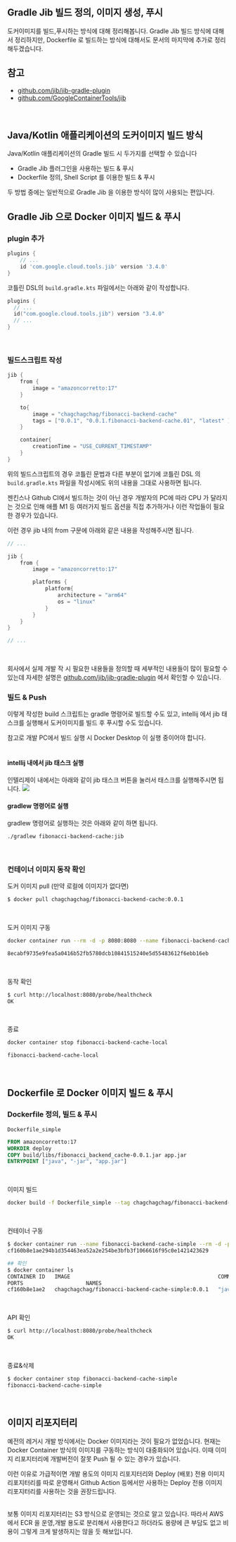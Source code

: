 ## Gradle Jib 빌드 정의, 이미지 생성, 푸시

도커이미지를 빌드,푸시하는 방식에 대해 정리해봅니다. Gradle Jib 빌드 방식에 대해서 정리하지만, Dockerfile 로 빌드하는 방식에 대해서도 문서의 마지막에 추가로 정리해두겠습니다.

## 참고
- [github.com/jib/jib-gradle-plugin](https://github.com/GoogleContainerTools/jib/tree/master/jib-gradle-plugin)
- [github.com/GoogleContainerTools/jib](https://github.com/GoogleContainerTools/jib)
<br>


## Java/Kotlin 애플리케이션의 도커이미지 빌드 방식
Java/Kotlin 애플리케이션의 Gradle 빌드 시 두가지를 선택할 수 있습니다
- Gradle Jib 플러그인을 사용하는 빌드 & 푸시
- Dockerfile 정의, Shell Script 를 이용한 빌드 & 푸시

두 방법 중에는 일반적으로 Gradle Jib 을 이용한 방식이 많이 사용되는 편입니다.
<br>

## Gradle Jib 으로 Docker 이미지 빌드 & 푸시
### plugin 추가
```groovy
plugins {
    // ...
	id 'com.google.cloud.tools.jib' version '3.4.0'
}
```

코틀린 DSL의 `build.gradle.kts` 파일에서는 아래와 같이 작성합니다.
```kotlin
plugins {
  // ...
  id("com.google.cloud.tools.jib") version "3.4.0"
  // ...
}
``` 
<br>

### 빌드스크립트 작성
```groovy
jib {
	from {
		image = "amazoncorretto:17"
	}

	to{
		image = "chagchagchag/fibonacci-backend-cache"
		tags = ["0.0.1", "0.0.1.fibonacci-backend-cache.01", "latest" ]
	}

	container{
		creationTime = "USE_CURRENT_TIMESTAMP"
	}
}
```

위의 빌드스크립트의 경우 코틀린 문법과 다른 부분이 없기에 코틀린 DSL 의 `build.gradle.kts` 파일을 작성시에도 위의 내용을 그대로 사용하면 됩니다.

젠킨스나 Github CI에서 빌드하는 것이 아닌 경우 개발자의 PC에 따라 CPU 가 달라지는 것으로 인해 애플 M1 등 여러가지 빌드 옵션을 직접 추가하거나 이런 작업들이 필요한 경우가 있습니다.

이런 경우 jib 내의 from 구문에 아래와 같은 내용을 작성해주시면 됩니다.
```groovy
// ...

jib {
    from {
        image = "amazoncorretto:17"

        platforms {
            platform{
                architecture = "arm64"
                os = "linux"
            }
        }
    }
}

// ...
```
<br>


회사에서 실제 개발 작 시 필요한 내용들을 정의할 때 세부적인 내용들이 많이 필요할 수 있는데 자세한 설명은 [github.com/jib/jib-gradle-plugin](https://github.com/GoogleContainerTools/jib/tree/master/jib-gradle-plugin) 에서 확인할 수 있습니다.
<br>


### 빌드 & Push
이렇게 작성한 build 스크립트는 gradle 명령어로 빌드할 수도 있고, intellij 에서 jib 태스크를 실행해서 도커이미지를 빌드 후 푸시할 수도 있습니다.<br>

참고로 개발 PC에서 빌드 실행 시 Docker Desktop 이 실행 중이어야 합니다.<br>
<br>


#### intellij 내에서 jib 태스크 실행
인텔리제이 내에서는 아래와 같이 jib 태스크 버튼을 눌러서 태스크를 실행해주시면 됩니다.
<img src="https://raw.githubusercontent.com/chagchagchag/fibonacci-backend-docs/main/static/img/202-BACKEND-CACHE-JIB-BUILD/1.png"/>
<br>


#### gradlew 명령어로 실행
gradlew 명령어로 실행하는 것은 아래와 같이 하면 됩니다.
```bash
./gradlew fibonacci-backend-cache:jib
```
<br>

### 컨테이너 이미지 동작 확인
도커 이미지 pull (만약 로컬에 이미지가 없다면)
```bash
$ docker pull chagchagchag/fibonacci-backend-cache:0.0.1
```
<br>

도커 이미지 구동
```bash
docker container run --rm -d -p 8080:8080 --name fibonacci-backend-cache-local chagchagchag/fibonacci-backend-cache:0.0.1

8ecabf9735e9fea5a0416b52fb5780dcb10841515240e5d55483612f6ebb16eb
```
<br>

동작 확인
```bash
$ curl http://localhost:8080/probe/healthcheck
OK
```
<br>

종료
```bash
docker container stop fibonacci-backend-cache-local

fibonacci-backend-cache-local
```
<br>


## Dockerfile 로 Docker 이미지 빌드 & 푸시

### Dockerfile 정의, 빌드 & 푸시
`Dockerfile_simple`
```Dockerfile
FROM amazoncorretto:17
WORKDIR deploy
COPY build/libs/fibonacci_backend_cache-0.0.1.jar app.jar
ENTRYPOINT ["java", "-jar", "app.jar"]
```
<br>

이미지 빌드
```bash
docker build -f Dockerfile_simple --tag chagchagchag/fibonacci-backend-cache-simple:0.0.1 .
```
<br>

컨테이너 구동
```bash
$ docker container run --name fibonacci-backend-cache-simple --rm -d -p 8080:8080 chagchagchag/fibonacci-backend-cache-simple:0.0.1
cf160b8e1ae294b1d354463ea52a2e254be3bfb3f1066616f95c0e1421423629

## 확인
$ docker container ls
CONTAINER ID   IMAGE                                               COMMAND               CREATED         STATUS
PORTS                    NAMES
cf160b8e1ae2   chagchagchag/fibonacci-backend-cache-simple:0.0.1   "java -jar app.jar"   6 seconds ago   Up 4 seconds   0.0.0.0:8080->8080/tcp   fibonacci-backend-cache-simple
```
<br>

API 확인
```bash
$ curl http://localhost:8080/probe/healthcheck
OK
```
<br>

종료&삭제
```bash
$ docker container stop fibonacci-backend-cache-simple
fibonacci-backend-cache-simple
```
<br>


## 이미지 리포지터리
예전의 레거시 개발 방식에서는 Docker 이미지라는 것이 필요가 없었습니다. 현재는 Docker Container 방식의 이미지를 구동하는 방식이 대중화되어 있습니다. 이때 이미지 리포지터리에 개발버전이 잘못 Push 될 수 있는 경우가 있습니다.<br>

이런 이유로 가급적이면 개발 용도의 이미지 리포지터리와 Deploy (배포) 전용 이미지 리포지터리를 따로 운영해서 Github Action 등에서만 사용하는 Deploy 전용 이미지 리포지터리를 사용하는 것을 권장드립니다.<br>
<br>

보통 이미지 리포지터리는 S3 방식으로 운영되는 것으로 알고 있습니다. 따라서 AWS에서 ECR 을 운영,개발 용도로 분리해서 사용한다고 하더라도 용량에 큰 부담도 없고 비용이 그렇게 크게 발생하지는 않을 듯 해보입니다.<br>
<br>

